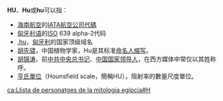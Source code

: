 '''HU'''、'''Hu'''或'''hu'''可以指：

* [[海南航空|海南航空]]的[[國際航空運輸協會航空公司代碼|IATA航空公司代碼]]
* [[匈牙利语|匈牙利语]]的[[ISO|ISO]] 639 alpha-2代码
* [[.hu|.hu]]，[[匈牙利|匈牙利]]的国家顶级域名
* [[胡先骕|胡先骕]]，中国植物学家，Hu是其标准[[按命名人缩写排列的植物命名人列表|命名人缩写]]。
* [[胡锦涛|胡锦涛]]，前[[中共中央总书记|中共中央总书记]]、[[中国国家领导人|中国国家领导人]]，在西方媒体中常仅以其姓称呼。
* [[亨氏單位|亨氏單位]]（Hounsfield scale，簡稱HU），阻射率的數量尺度單位。
{{disambig|Cat=二字拉丁字母缩写消歧义}}

[[ca:Llista_de_personatges_de_la_mitologia_egípcia#H|ca:Llista de personatges de la mitologia egípcia#H]]